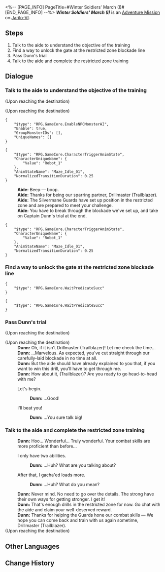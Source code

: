 <%-- [PAGE_INFO]
PageTitle=#Winter Soldiers' March (I)#
[END_PAGE_INFO] --%>
{{Stub|Dialogue.}}
{{Mission Infobox
|id            = 4071311
|title         = 
|image         = <!--Mission Winter Soldiers' March (I).png-->
|type          = Adventure
|event_name    = 
|chapter       = 
|requirements  = {{subst:void|<!--Unknown: {"Type":"Manual"}-->}}
|summary       = <!--official mission summary from Fate's Atlas-->
|characters    = Aide; Dunn; Trailblazer
|startLocation = [[Jarilo-VI]] - [[Silvermane Guard Restricted Zone]]
|world         = Jarilo-VI
|area          = Silvermane Guard Restricted Zone
|prev          = 
|next          = 
|rewards       = 
}}
'''''Winter Soldiers' March (I)''''' is an [[Adventure Mission]] on [[Jarilo-VI]].

==Steps==
# Talk to the aide to understand the objective of the training
# Find a way to unlock the gate at the restricted zone blockade line
# Pass Dunn's trial
# Talk to the aide and complete the restricted zone training

<!--
==Gameplay Notes==

--><!--
==Trial Character==

-->
==Dialogue==
{{Stub Dialogue}}

===Talk to the aide to understand the objective of the training{{subst:void|<!--407131101-->}}===
{{Mission Description|type=adventure|location=Silvermane Guard Restricted Zone|Dunn invites you to a joint training in the Silvermane Guard Restricted Zone.<br />Talk to the aide and get a sense of the objective of this training.}}
{{Dialogue Start}}
;(Upon reaching the destination)

;(Upon reaching the destination)
<pre>{
	"$type": "RPG.GameCore.EnableNPCMonsterAI",
	"Enable": true,
	"GroupMonsterIDs": [],
	"UniqueNames": []
}</pre>
<pre>{
	"$type": "RPG.GameCore.CharacterTriggerAnimState",
	"CharacterUniqueName": {
		"Value": "Robot_1"
	},
	"AnimStateName": "Maze_Idle_01",
	"NormalizedTransitionDuration": 0.25
}</pre>
:'''Aide:''' Beep &mdash; boop.
:'''Aide:''' Thanks for being our sparring partner, Drillmaster (Trailblazer).
:'''Aide:''' The Silvermane Guards have set up position in the restricted zone and are prepared to meet your challenge.
:'''Aide:''' You have to break through the blockade we've set up, and take on Captain Dunn's trial at the end.
<pre>{
	"$type": "RPG.GameCore.CharacterTriggerAnimState",
	"CharacterUniqueName": {
		"Value": "Robot_1"
	},
	"AnimStateName": "Maze_Idle_01",
	"NormalizedTransitionDuration": 0.25
}</pre>
:<!--1-second delay-->
{{Dialogue End}}

===Find a way to unlock the gate at the restricted zone blockade line{{subst:void|<!--407131102-->}}===
{{Mission Description|type=adventure|location=Silvermane Guard Restricted Zone|update|Dunn invites you to a joint training in the Silvermane Guard Restricted Zone.<br />The first aim is to break through the blockade line in the restricted zone, so go ahead and find a way to open the gate.}}
{{Dialogue Start}}
<pre>{
	"$type": "RPG.GameCore.WaitPredicateSucc"
}</pre>
<pre>{
	"$type": "RPG.GameCore.WaitPredicateSucc"
}</pre>
{{Dialogue End}}

===Pass Dunn's trial{{subst:void|<!--407131104-->}}===
{{Mission Description|type=adventure|location=Silvermane Guard Restricted Zone|update|You successfully broke through the blockade line of the Silvermane Guard Restricted Zone. Defeat Dunn to conclude the training.}}
{{Dialogue Start}}
;(Upon reaching the destination)

;(Upon reaching the destination)
:'''Dunn:''' Oh, if it isn't Drillmaster (Trailblazer)! Let me check the time...
:'''Dunn:''' ...Marvelous. As expected, you've cut straight through our carefully-laid blockade in no time at all.
:'''Dunn:''' But the aide should have already explained to you that, if you want to win this drill, you'll have to get through me.
:'''Dunn:''' How about it, (Trailblazer)? Are you ready to go head-to-head with me?
:{{DIcon}} Let's begin.
::'''Dunn:''' ...Good!
:{{DIcon}} I'll beat you!
::'''Dunn:''' ...You sure talk big!
{{Dialogue End}}

===Talk to the aide and complete the restricted zone training{{subst:void|<!--407131105-->}}===
{{Mission Description|type=adventure|location=Silvermane Guard Restricted Zone|update|You passed the first restricted zone training.<br />Talk to the aide and collect your reward.}}
{{Dialogue Start}}
:'''Dunn:''' Hoo... Wonderful... Truly wonderful. Your combat skills are more proficient than before...
:{{DIcon}} I only have two abilities.
::'''Dunn:''' ...Huh? What are you talking about?
:{{DIcon}} After that, I gacha'ed loads more.
::'''Dunn:''' ...Huh? What do you mean?
:'''Dunn:''' Never mind. No need to go over the details. The strong have their own ways for getting stronger. I get it!
:'''Dunn:''' That's enough drills in the restricted zone for now. Go chat with the aide and claim your well-deserved reward.
:'''Dunn:''' Thanks for helping the Guards hone our combat skills &mdash; We hope you can come back and train with us again sometime, Drillmaster (Trailblazer).
;(Upon reaching the destination)
{{Dialogue End}}

==Other Languages==
{{Other Languages
|en   = Winter Soldiers' March (I)
|zhs  = 冬兵进行曲•其一
|zht  = 冬兵進行曲•其一
|ja   = 冬兵進行曲・その1
|ko   = 겨울 병사 행진곡•1
|es   = Marcha de los soldados invernales I
|fr   = Marche des soldats de l'hiver (I)
|ru   = Марш зимних солдат I
|th   = ลำนำทหารเหมันต์ 1
|vi   = Khúc Quân Hành Băng Giá-1
|de   = Marsch der Wintersoldaten (Teil 1)
|id   = Mars Tentara Musim Dingin (1)
|pt   = Marcha dos Soldados Invernais (I)
}}

==Change History==
{{Change History|1.0}}
